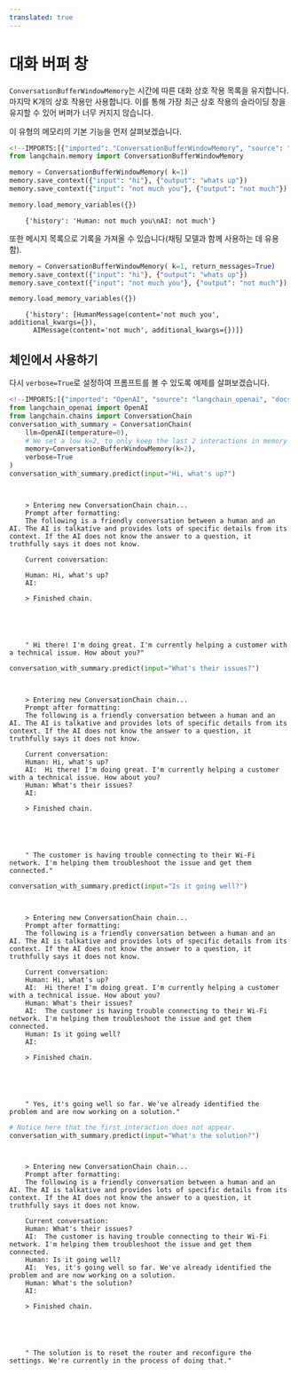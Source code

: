 ```yaml
---
translated: true
---
```


# 대화 버퍼 창

`ConversationBufferWindowMemory`는 시간에 따른 대화 상호 작용 목록을 유지합니다. 마지막 K개의 상호 작용만 사용합니다. 이를 통해 가장 최근 상호 작용의 슬라이딩 창을 유지할 수 있어 버퍼가 너무 커지지 않습니다.

이 유형의 메모리의 기본 기능을 먼저 살펴보겠습니다.

```python
<!--IMPORTS:[{"imported": "ConversationBufferWindowMemory", "source": "langchain.memory", "docs": "https://api.python.langchain.com/en/latest/memory/langchain.memory.buffer_window.ConversationBufferWindowMemory.html", "title": "Conversation Buffer Window"}]-->
from langchain.memory import ConversationBufferWindowMemory
```

```python
memory = ConversationBufferWindowMemory( k=1)
memory.save_context({"input": "hi"}, {"output": "whats up"})
memory.save_context({"input": "not much you"}, {"output": "not much"})
```

```python
memory.load_memory_variables({})
```

```output
    {'history': 'Human: not much you\nAI: not much'}
```

또한 메시지 목록으로 기록을 가져올 수 있습니다(채팅 모델과 함께 사용하는 데 유용함).

```python
memory = ConversationBufferWindowMemory( k=1, return_messages=True)
memory.save_context({"input": "hi"}, {"output": "whats up"})
memory.save_context({"input": "not much you"}, {"output": "not much"})
```

```python
memory.load_memory_variables({})
```

```output
    {'history': [HumanMessage(content='not much you', additional_kwargs={}),
      AIMessage(content='not much', additional_kwargs={})]}
```

## 체인에서 사용하기

다시 `verbose=True`로 설정하여 프롬프트를 볼 수 있도록 예제를 살펴보겠습니다.

```python
<!--IMPORTS:[{"imported": "OpenAI", "source": "langchain_openai", "docs": "https://api.python.langchain.com/en/latest/llms/langchain_openai.llms.base.OpenAI.html", "title": "Conversation Buffer Window"}, {"imported": "ConversationChain", "source": "langchain.chains", "docs": "https://api.python.langchain.com/en/latest/chains/langchain.chains.conversation.base.ConversationChain.html", "title": "Conversation Buffer Window"}]-->
from langchain_openai import OpenAI
from langchain.chains import ConversationChain
conversation_with_summary = ConversationChain(
    llm=OpenAI(temperature=0),
    # We set a low k=2, to only keep the last 2 interactions in memory
    memory=ConversationBufferWindowMemory(k=2),
    verbose=True
)
conversation_with_summary.predict(input="Hi, what's up?")
```

```output


    > Entering new ConversationChain chain...
    Prompt after formatting:
    The following is a friendly conversation between a human and an AI. The AI is talkative and provides lots of specific details from its context. If the AI does not know the answer to a question, it truthfully says it does not know.

    Current conversation:

    Human: Hi, what's up?
    AI:

    > Finished chain.





    " Hi there! I'm doing great. I'm currently helping a customer with a technical issue. How about you?"
```

```python
conversation_with_summary.predict(input="What's their issues?")
```

```output


    > Entering new ConversationChain chain...
    Prompt after formatting:
    The following is a friendly conversation between a human and an AI. The AI is talkative and provides lots of specific details from its context. If the AI does not know the answer to a question, it truthfully says it does not know.

    Current conversation:
    Human: Hi, what's up?
    AI:  Hi there! I'm doing great. I'm currently helping a customer with a technical issue. How about you?
    Human: What's their issues?
    AI:

    > Finished chain.





    " The customer is having trouble connecting to their Wi-Fi network. I'm helping them troubleshoot the issue and get them connected."
```

```python
conversation_with_summary.predict(input="Is it going well?")
```

```output


    > Entering new ConversationChain chain...
    Prompt after formatting:
    The following is a friendly conversation between a human and an AI. The AI is talkative and provides lots of specific details from its context. If the AI does not know the answer to a question, it truthfully says it does not know.

    Current conversation:
    Human: Hi, what's up?
    AI:  Hi there! I'm doing great. I'm currently helping a customer with a technical issue. How about you?
    Human: What's their issues?
    AI:  The customer is having trouble connecting to their Wi-Fi network. I'm helping them troubleshoot the issue and get them connected.
    Human: Is it going well?
    AI:

    > Finished chain.





    " Yes, it's going well so far. We've already identified the problem and are now working on a solution."
```

```python
# Notice here that the first interaction does not appear.
conversation_with_summary.predict(input="What's the solution?")
```

```output


    > Entering new ConversationChain chain...
    Prompt after formatting:
    The following is a friendly conversation between a human and an AI. The AI is talkative and provides lots of specific details from its context. If the AI does not know the answer to a question, it truthfully says it does not know.

    Current conversation:
    Human: What's their issues?
    AI:  The customer is having trouble connecting to their Wi-Fi network. I'm helping them troubleshoot the issue and get them connected.
    Human: Is it going well?
    AI:  Yes, it's going well so far. We've already identified the problem and are now working on a solution.
    Human: What's the solution?
    AI:

    > Finished chain.





    " The solution is to reset the router and reconfigure the settings. We're currently in the process of doing that."
```
